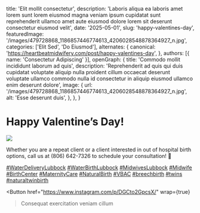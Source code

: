   title: 'Elit mollit consectetur',
  description: 'Laboris aliqua ea laboris amet lorem sunt lorem eiusmod magna veniam ipsum cupidatat sunt reprehenderit ullamco amet aute eiusmod dolore lorem sit deserunt consectetur eiusmod velit',
  date: '2025-05-01',
  slug: 'happy-valentines-day',
  featuredImage: '/images/479728868_1186857446774613_4206028548878364927_n.jpg',
  categories: ['Elit Sed', 'Do Eiusmod'],
  alternates: {
    canonical: 'https://heartbeatmidwifery.com/post/happy-valentines-day',
  },
  authors: [{ name: 'Consectetur Adipiscing' }],
  openGraph: {
    title: 'Commodo mollit incididunt laborum ad quis',
    description: 'Reprehenderit ad quis qui duis cupidatat voluptate aliquip nulla proident cillum occaecat deserunt voluptate ullamco commodo nulla id consectetur in aliquip eiusmod ullamco enim deserunt dolore',
    image: {
      url: '/images/479728868_1186857446774613_4206028548878364927_n.jpg',
      alt: 'Esse deserunt duis',
    },
  },
}


# Happy Valentine’s Day!

<Image
  src="/images/479728868_1186857446774613_4206028548878364927_n.jpg"
  size="large"
  wrap={true}
/>

Whether you are a repeat client or a client interested in out of hospital birth options, call us at (806) 642-7326 to schedule your consultation! 💖

[#WaterDeliveryLubbock](https://www.instagram.com/explore/tags/waterdeliverylubbock/) [#WaterBirthLubbock](https://www.instagram.com/explore/tags/waterbirthlubbock/) [#MidwivesLubbock](https://www.instagram.com/explore/tags/midwiveslubbock/) [#Midwife](https://www.instagram.com/explore/tags/midwife/) [#BirthCenter](https://www.instagram.com/explore/tags/birthcenter/) [#MaternityCare](https://www.instagram.com/explore/tags/maternitycare/) [#NaturalBirth](https://www.instagram.com/explore/tags/naturalbirth/) [#VBAC](https://www.instagram.com/explore/tags/vbac/) [#breechbirth](https://www.instagram.com/explore/tags/breechbirth/) [#twins](https://www.instagram.com/explore/tags/twins/) [#naturaltwinbirth](https://www.instagram.com/explore/tags/naturaltwinbirth/)

<Button
  href="https://www.instagram.com/p/DGCto2GpcsX/"
  wrap={true}
>Consequat exercitation veniam cillum</Button>
